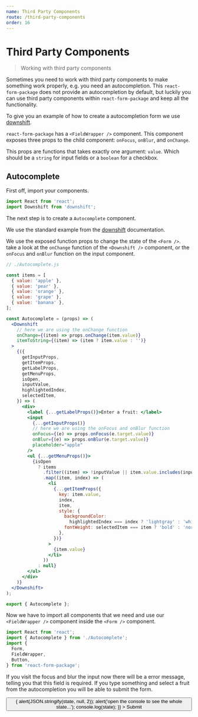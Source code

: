 ```yaml
---
name: Third Party Components
route: /third-party-components
order: 16
---
```



# Third Party Components

> Working with third party components

Sometimes you need to work with third party components to make something work properly, e.g. you need an autocompletion. This `react-form-package` does not provide an autocompletion by default, but luckily you can use third party components within `react-form-package` and keep all the functionality.

To give you an example of how to create a autocompletion form we use [downshift](https://github.com/paypal/downshift#readme).

`react-form-package` has a `<FieldWrapper />` component. This component exposes three props to the child component: `onFocus`, `onBlur`, and `onChange`.

This props are functions that takes exactly one argument: `value`. Which should be a `string` for input fields or a `boolean` for a checkbox.

## Autocomplete

First off, import your components.

```js
import React from 'react';
import Downshift from 'downshift';
```

The next step is to create a `Autocomplete` component.

We use the standard example from the [downshift](https://github.com/paypal/downshift#readme) documentation.

We use the exposed function props to change the state of the `<Form />`. take a look at the `onChange` function of the `<Downshift />` component, or the `onFocus` and `onBlur` function on the input component.

```jsx
// ./Autocomplete.js

const items = [
  { value: 'apple' },
  { value: 'pear' },
  { value: 'orange' },
  { value: 'grape' },
  { value: 'banana' },
];

const Autocomplete = (props) => (
  <Downshift
    // here we are using the onChange function
    onChange={(item) => props.onChange(item.value)}
    itemToString={(item) => (item ? item.value : '')}
  >
    {({
      getInputProps,
      getItemProps,
      getLabelProps,
      getMenuProps,
      isOpen,
      inputValue,
      highlightedIndex,
      selectedItem,
    }) => (
      <div>
        <label {...getLabelProps()}>Enter a fruit: </label>
        <input
          {...getInputProps()} 
          // here we are using the onFocus and onBlur function
          onFocus={(e) => props.onFocus(e.target.value)}
          onBlur={(e) => props.onBlur(e.target.value)}
          placeholder="apple"
        />
        <ul {...getMenuProps()}>
          {isOpen
            ? items
              .filter((item) => !inputValue || item.value.includes(inputValue))
              .map((item, index) => (
                <li
                  {...getItemProps({
                    key: item.value,
                    index,
                    item,
                    style: {
                      backgroundColor:
                        highlightedIndex === index ? 'lightgray' : 'white',
                      fontWeight: selectedItem === item ? 'bold' : 'normal',
                    },
                  })}
                >
                  {item.value}
                </li>
              ))
            : null}
        </ul>
      </div>
    )}
  </Downshift>
);

export { Autocomplete };
```

Now we have to import all components that we need and use our `<FieldWrapper />` component inside the `<Form />` component.

```js
import React from 'react';
import { Autocomplete } from './Autocomplete';
import {
  Form,
  FieldWrapper,
  Button,
} from 'react-form-package';
```

If you visit the focus and blur the input now there will be a error message, telling you that this field is required. If you type something and select a fruit from the autocompletion you will be able to submit the form.

<Playground>
  <Form
    validate
  >
    <div>
    <FieldWrapper type="text" id="autocomplete" required>
      <Autocomplete />
    </FieldWrapper>
    </div>
    <div>
      <Button 
        type="submit"
        onClick={(state) => {
          alert(JSON.stringify(state, null, 2));
          alert('open the console to see the whole state...');
          console.log(state);
        }}
      >
        Submit
      </Button>
    </div>
  </Form>
</Playground>
